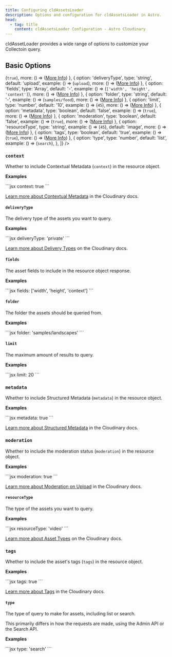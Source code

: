 ```yaml
---
title: Configuring cldAssetsLoader
description: Options and configuration for cldAssetsLoader in Astro.
head:
  - tag: title
    content: cldAssetsLoader Configuration - Astro Cloudinary
---
```



cldAssetLoader provides a wide range of options to customize your Collectoin query.

## Basic Options

<Table
  columns={[
    {
      id: 'option',
      title: 'Option'
    },
    {
      id: 'type',
      title: 'Type'
    },
    {
      id: 'default',
      title: 'Default'
    },
    {
      id: 'example',
      title: 'Example'
    },
    {
      id: 'more'
    }
  ]}
  data={[
    {
      option: 'context',
      type: 'boolean',
      default: 'false',
      example: () => (<code>true</code>),
      more: () => (<a className="whitespace-nowrap" href="https://cloudinary.com/documentation/contextual_metadata">More Info</a>)
    },
    {
      option: 'deliveryType',
      type: 'string',
      default: 'upload',
      example: () => (<code>upload</code>),
      more: () => (<a className="whitespace-nowrap" href="https://cloudinary.com/documentation/transformation_reference#a_angle">More Info</a>)
    },
    {
      option: 'fields',
      type: 'Array<string>',
      default: '-',
      example: () => (<code>['width', 'height', 'context']</code>),
      more: () => (<a className="whitespace-nowrap" href="https://cloudinary.com/documentation/admin_api#get_resources">More Info</a>)
    },
    {
      option: 'folder',
      type: 'string',
      default: '-',
      example: () => (<code>samples/food</code>),
      more: () => (<a className="whitespace-nowrap" href="https://cloudinary.com/documentation/transformation_reference#a_angle">More Info</a>)
    },
    {
      option: 'limit',
      type: 'number',
      default: '10',
      example: () => (<code>45</code>),
      more: () => (<a className="whitespace-nowrap" href="https://cloudinary.com/documentation/transformation_reference#a_angle">More Info</a>)
    },
    {
      option: 'metadata',
      type: 'boolean',
      default: 'false',
      example: () => (<code>true</code>),
      more: () => (<a className="whitespace-nowrap" href="https://cloudinary.com/documentation/structured_metadata">More Info</a>)
    },
    {
      option: 'moderation',
      type: 'boolean',
      default: 'false',
      example: () => (<code>true</code>),
      more: () => (<a className="whitespace-nowrap" href="https://cloudinary.com/documentation/upload_parameters#moderation">More Info</a>)
    },
    {
      option: 'resourceType',
      type: 'string',
      example: () => (<code>45</code>),
      default: 'image',
      more: () => (<a className="whitespace-nowrap" href="https://cloudinary.com/documentation/transformation_reference#a_angle">More Info</a>)
    },
    {
      option: 'tags',
      type: 'boolean',
      default: 'true',
      example: () => (<code>true</code>),
      more: () => (<a className="whitespace-nowrap" href="https://cloudinary.com/documentation/tags">More Info</a>)
    },
    {
      option: 'type',
      type: 'number',
      default: 'list',
      example: () => (<code>search</code>),
    },
  ]}
/>


### `context`

Whether to include Contextual Metadata (`context`) in the resource object.

**Examples**

<CodeBlock alwaysExpanded>
```jsx
context: true
```
</CodeBlock>

[Learn more about Contextual Metadata](https://cloudinary.com/documentation/contextual_metadata) in the Cloudinary docs.

#### `deliveryType`

The delivery type of the assets you want to query.

**Examples**

<CodeBlock alwaysExpanded>
```jsx
deliveryType: 'private'
```
</CodeBlock>

[Learn more about Delivery Types](https://cloudinary.com/documentation/upload_parameters#delivery_types) on the Cloudinary docs.

#### `fields`

The asset fields to include in the resource object response.

**Examples**

<CodeBlock alwaysExpanded>
```jsx
fields: ['width', 'height', 'context']
```
</CodeBlock>

#### `folder`

The folder the assets should be queried from.

**Examples**

<CodeBlock alwaysExpanded>
```jsx
folder: 'samples/landscapes'
```
</CodeBlock>

#### `limit`

The maximum amount of results to query.

**Examples**

<CodeBlock alwaysExpanded>
```jsx
limit: 20
```
</CodeBlock>

### `metadata`

Whether to include Structured Metadata (`metadata`) in the resource object.

**Examples**

<CodeBlock alwaysExpanded>
```jsx
metadata: true
```
</CodeBlock>

[Learn more about Structured Metadata](https://cloudinary.com/documentation/structured_metadata) in the Cloudinary docs.

### `moderation`

Whether to include the moderation status (`moderation`) in the resource object.

**Examples**

<CodeBlock alwaysExpanded>
```jsx
moderation: true
```
</CodeBlock>

[Learn more about Moderation on Upload](https://cloudinary.com/documentation/upload_parameters#moderation) in the Cloudinary docs.

#### `resourceType`

The type of the assets you want to query.

**Examples**

<CodeBlock alwaysExpanded>
```jsx
resourceType: 'video'
```
</CodeBlock>

[Learn more about Asset Types](https://cloudinary.com/documentation/upload_parameters#asset_types) on the Cloudinary docs.

### `tags`

Whether to include the asset's tags (`tags`) in the resource object.

**Examples**

<CodeBlock alwaysExpanded>
```jsx
tags: true
```
</CodeBlock>

[Learn more about Tags](https://cloudinary.com/documentation/tags) in the Cloudinary docs.

#### `type`

The type of query to make for assets, including list or search.

This primarily differs in how the requests are made, using the Admin API or the Search API.

**Examples**

<CodeBlock alwaysExpanded>
```jsx
type: 'search'
```
</CodeBlock>
